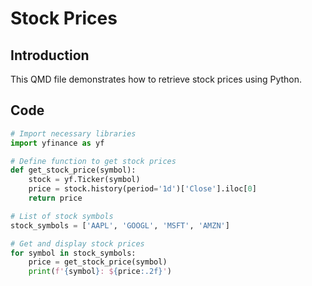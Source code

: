 # Stock Prices

## Introduction

This QMD file demonstrates how to retrieve stock prices using Python.

## Code

```python
# Import necessary libraries
import yfinance as yf

# Define function to get stock prices
def get_stock_price(symbol):
    stock = yf.Ticker(symbol)
    price = stock.history(period='1d')['Close'].iloc[0]
    return price

# List of stock symbols
stock_symbols = ['AAPL', 'GOOGL', 'MSFT', 'AMZN']

# Get and display stock prices
for symbol in stock_symbols:
    price = get_stock_price(symbol)
    print(f'{symbol}: ${price:.2f}')
```